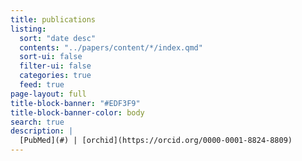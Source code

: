 ```yaml
---
title: publications
listing:
  sort: "date desc"
  contents: "../papers/content/*/index.qmd"
  sort-ui: false
  filter-ui: false
  categories: true
  feed: true
page-layout: full
title-block-banner: "#EDF3F9"
title-block-banner-color: body
search: true
description: |
  [PubMed](#) | [orchid](https://orcid.org/0000-0001-8824-8809)
---
```

